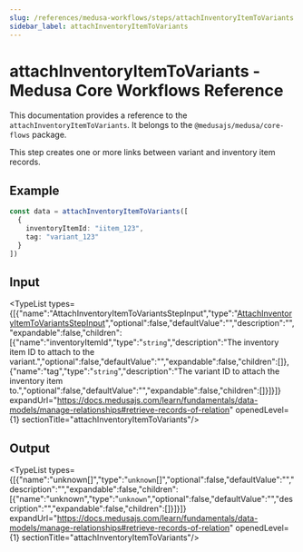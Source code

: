 ```yaml
---
slug: /references/medusa-workflows/steps/attachInventoryItemToVariants
sidebar_label: attachInventoryItemToVariants
---
```



# attachInventoryItemToVariants - Medusa Core Workflows Reference

This documentation provides a reference to the `attachInventoryItemToVariants`. It belongs to the `@medusajs/medusa/core-flows` package.

This step creates one or more links between variant and inventory item records.

## Example

```ts
const data = attachInventoryItemToVariants([
  {
    inventoryItemId: "iitem_123",
    tag: "variant_123"
  }
])
```

## Input

<TypeList types={[{"name":"AttachInventoryItemToVariantsStepInput","type":"[AttachInventoryItemToVariantsStepInput](../../../../types/core_flows.AttachInventoryItemToVariantsStepInput/page.mdx)","optional":false,"defaultValue":"","description":"","expandable":false,"children":[{"name":"inventoryItemId","type":"`string`","description":"The inventory item ID to attach to the variant.","optional":false,"defaultValue":"","expandable":false,"children":[]},{"name":"tag","type":"`string`","description":"The variant ID to attach the inventory item to.","optional":false,"defaultValue":"","expandable":false,"children":[]}]}]} expandUrl="https://docs.medusajs.com/learn/fundamentals/data-models/manage-relationships#retrieve-records-of-relation" openedLevel={1} sectionTitle="attachInventoryItemToVariants"/>

## Output

<TypeList types={[{"name":"unknown[]","type":"`unknown`[]","optional":false,"defaultValue":"","description":"","expandable":false,"children":[{"name":"unknown","type":"`unknown`","optional":false,"defaultValue":"","description":"","expandable":false,"children":[]}]}]} expandUrl="https://docs.medusajs.com/learn/fundamentals/data-models/manage-relationships#retrieve-records-of-relation" openedLevel={1} sectionTitle="attachInventoryItemToVariants"/>
